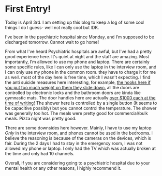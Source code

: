 # First Entry!

Today is April 3rd. I am setting up this blog to keep a log of some cool things I do I guess- well not really cool but IDK.

I've been in the psychiatric hospital since Monday, and I'm supposed to be discharged tomorrow. Cannot wait to go home!

From what I've heard Psychiatric hospitals are awful, but I've had a pretty good experience here. It's quiet at night and the staff are amazing.
Most importantly, I'm allowed to use my phone and laptop. There are certainly some specific rules, like I can only use the laptop in the
interview room, and I can only use my phone in the common room. they have to charge it for me as well. most of the day here is free time, which
I wasn't expecting. I find the anti suicide measures here interesting, for example, [the hooks here if you put too much weight on them they slide
down.](https://www.hipac.com.au/shop-product/coat---towel-hooks/anti-ligature-single-towel-hook--break-away--exposed-mount) all the doors are controlled by electronic locks and the bathroom doors are kinda like gymnastic mats. The door handles here are actually
[over $1000 each at the time of writing!](https://www.craftmasterhardware.com/shop-by-category/door-locks/anti-ligature/acchcylpa234lcsfic26drh-accurate-ch-cyl-pa-passage-cresent-handle-cyl-anti-lig-lock) The shower here is controlled by a single button (It seems to be
capacitive possibly) but you cannot control the temperature. The shower was generally too hot. The meals were pretty good for commercial/bulk meals.
Pizza night was pretty good.

There are some downsides here however. Mainly, I have to use my laptop _Only_ in the interview room, and phones cannot be used in the bedrooms.
I believe the reasoning is because of the cameras on the devices, which is fair. During the 2 days I had to stay in the emergency room, I was not allowed
my phone or laptop. I only had the TV which was actually broken at the time and only had 10 channels.

Overall, if you are considering going to a psychiatric hospital due to your mental health or any other reasons, I highly recommend it.

